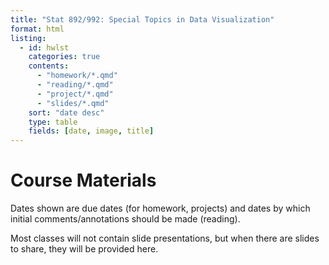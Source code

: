 ```yaml
---
title: "Stat 892/992: Special Topics in Data Visualization"
format: html
listing:
  - id: hwlst
    categories: true
    contents: 
      - "homework/*.qmd"
      - "reading/*.qmd"
      - "project/*.qmd" 
      - "slides/*.qmd"
    sort: "date desc"
    type: table
    fields: [date, image, title]
---
```


# Course Materials

Dates shown are due dates (for homework, projects) and dates by which initial comments/annotations should be made (reading). 

Most classes will not contain slide presentations, but when there are slides to share, they will be provided here.

::: {#hwlst}
:::

